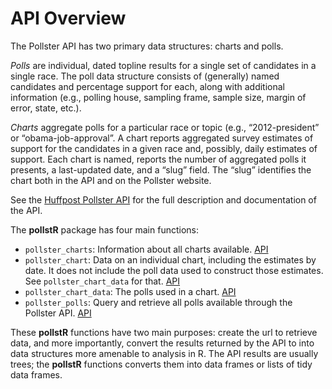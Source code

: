 # API Overview

The Pollster API has two primary data structures: charts and polls.

*Polls* are individual, dated topline results for a single set of candidates in a single race.
The poll data structure consists of (generally) named candidates and percentage support for each, along with additional information (e.g., polling house, sampling frame, sample size, margin of error, state, etc.).

*Charts* aggregate polls for a particular race or topic (e.g., "2012-president" or "obama-job-approval".
A chart reports aggregated survey estimates of support for the candidates in a given race and, possibly, daily estimates of support.
Each chart is named, reports the number of aggregated polls it presents, a last-updated date, and a "slug" field. The "slug" identifies the chart both in the API and on the Pollster website.

See the [Huffpost Pollster API](http://elections.huffingtonpost.com/pollster/api) for the full description and documentation of the API.

The **pollstR** package has four main functions:

- `pollster_charts`: Information about all charts available. [API](http://elections.huffingtonpost.com/pollster/api#charts)
- `pollster_chart`:  Data on an individual chart, including the estimates by date. It does not include the poll data used to construct
    those estimates. See `pollster_chart_data` for that. [API](http://elections.huffingtonpost.com/pollster/api#chart)
- `pollster_chart_data`: The polls used in a chart. [API](http://elections.huffingtonpost.com/pollster/api#chart-csv)
- `pollster_polls`: Query and retrieve all polls available through the Pollster API. [API](http://elections.huffingtonpost.com/pollster/api#polls)

These **pollstR** functions have two main purposes: create the url to retrieve data, and 
more importantly, convert the results returned by the API to into data structures more amenable to
analysis in R. The API results are usually trees; the **pollstR** functions converts them 
into data frames or lists of tidy data frames.

